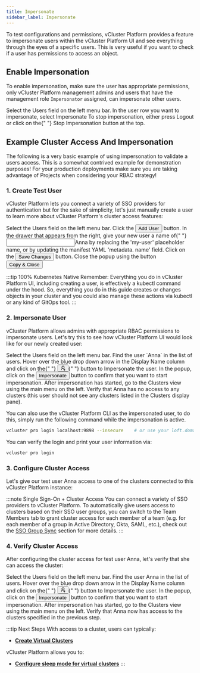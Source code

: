 ```yaml
---
title: Impersonate
sidebar_label: Impersonate
---
```




To test configurations and permissions, vCluster Platform provides a feature to impersonate users within the
vCluster Platform UI and see everything through the eyes of a specific users. This is very useful if you want
to check if a user has permissions to access an object.

## Enable Impersonation

To enable impersonation, make sure the user has appropriate permissions, only vCluster Platform management
admins and users that have the management role `Impersonator` assigned, can impersonate other users.

<Flow id="impersonate-user">
  <Step>
    Select the <NavStep>Users</NavStep> field on the left menu bar.
  </Step>
  <Step>
    In the user row you want to impersonate, select <Label>Impersonate</Label>
  </Step>
  <Step>
    To stop impersonation, either press <Label>Logout</Label> or click on the{" "}
    <Label>Stop Impersonation</Label> button at the top.
  </Step>
</Flow>

## Example Cluster Access And Impersonation

The following is a very basic example of using impersonation to validate a users access. This is
a somewhat contrived example for demonstration purposes! For your production deployments make
sure you are taking advantage of Projects when considering your RBAC strategy!

### 1. Create Test User

vCluster Platform lets you connect a variety of SSO providers for authentication but for the sake of
simplicity, let's just manually create a user to learn more about vCluster Platform's cluster access features:

<Flow id="create-user">
  <Step>
    Select the <NavStep>Users</NavStep> field on the left menu bar.
  </Step>
  <Step>
    Click the <Button>Add User</Button> button.
  </Step>
  <Step>
    In the drawer that appears from the right, give your new user a name of{" "}
    <Input>Anna</Input>
    by replacing the 'my-user' placeholder name, or by updating the manifest YAML
    'metadata. name' field.
  </Step>
  <Step>
    Click on the <Button>Save Changes</Button> button.
  </Step>
  <Step image="">
    Close the popup using the button <Button>Copy & Close</Button>
  </Step>
</Flow>

:::tip 100% Kubernetes Native
Remember: Everything you do in vCluster Platform UI, including creating a user, is effectively a kubectl
command under the hood. So, everything you do in this guide creates or changes objects in your
cluster and you could also manage these actions via kubectl or any kind of GitOps tool.
:::

### 2. Impersonate User

vCluster Platform allows admins with appropriate RBAC permissions to impersonate users. Let's try this to see
how vCluster Platform UI would look like for our newly created user:

<Flow id="impersonate-user">
  <Step>
    Select the <NavStep>Users</NavStep> field on the left menu bar.
  </Step>
  <Step>
    Find the user `Anna` in the list of users. Hover over the blue drop down
    arrow in the Display Name column and click on the{" "}
    <Button>
      <svg
        viewBox="64 64 896 896"
        focusable="false"
        data-icon="user-switch"
        width="1em"
        height="1em"
        fill="currentColor"
        aria-hidden="true"
      >
        <defs>
          <style></style>
        </defs>
        <path d="M759 335c0-137-111-248-248-248S263 198 263 335c0 82.8 40.6 156.2 103 201.2-.4.2-.7.3-.9.4-44.7 18.9-84.8 46-119.3 80.6a373.42 373.42 0 00-80.4 119.5A373.6 373.6 0 00136 874.8a8 8 0 008 8.2h59.9c4.3 0 7.9-3.5 8-7.8 2-77.2 32.9-149.5 87.6-204.3C356 614.2 431 583 511 583c137 0 248-111 248-248zM511 507c-95 0-172-77-172-172s77-172 172-172 172 77 172 172-77 172-172 172zm105 221h264c4.4 0 8-3.6 8-8v-56c0-4.4-3.6-8-8-8H703.5l47.2-60.1a8.1 8.1 0 001.7-4.9c0-4.4-3.6-8-8-8h-72.6c-4.9 0-9.5 2.3-12.6 6.1l-68.5 87.1c-4.4 5.6-6.8 12.6-6.8 19.8.1 17.7 14.4 32 32.1 32zm240 64H592c-4.4 0-8 3.6-8 8v56c0 4.4 3.6 8 8 8h176.5l-47.2 60.1a8.1 8.1 0 00-1.7 4.9c0 4.4 3.6 8 8 8h72.6c4.9 0 9.5-2.3 12.6-6.1l68.5-87.1c4.4-5.6 6.8-12.6 6.8-19.8-.1-17.7-14.4-32-32.1-32z"></path>
      </svg>
    </Button>{" "}
    button to <Label>Impersonate</Label> the user.
  </Step>
  <Step>
    In the popup, click on the <Button>Impersonate</Button> button to confirm
    that you want to start impersonation.
  </Step>
  <Step>
    After impersonation has started, go to the <NavStep>Clusters</NavStep> view
    using the main menu on the left.
  </Step>
  <Step>
    Verify that Anna has no access to any clusters (this user should not see any
    clusters listed in the Clusters display pane).
  </Step>
</Flow>

You can also use the vCluster Platform CLI as the impersonated user, to do this, simply run the following
command while the impersonation is active.

```bash
vcluster pro login localhost:9898 --insecure    # or use your loft.domain.tld instead of localhost, and ideally with a valid SSL cert and without the --insecure flag
```

You can verify the login and print your user information via:

```bash
vcluster pro login
```

### 3. Configure Cluster Access

Let's give our test user Anna access to one of the clusters connected to this vCluster Platform instance:

<PartialClusterAccessCreateUI />

:::note Single Sign-On + Cluster Access
You can connect a variety of SSO providers to vCluster Platform. To automatically give users access to
clusters based on their SSO user groups, you can switch to the <Label>Team Members</Label> tab
to grant cluster access for each member of a team (e.g. for each member of a group in Active
Directory, Okta, SAML, etc.), check out the [SSO Group Sync](../users/sso-group-sync.mdx) section for
more details.
:::

### 4. Verify Cluster Access

After configuring the cluster access for test user Anna, let's verify that she can access the
cluster:

<Flow id="impersonate-user-with-cluster-access">
  <Step>
    Select the <NavStep>Users</NavStep> field on the left menu bar.
  </Step>
  <Step>
    Find the user Anna in the list of users. Hover over the blue drop down
    arrow in the Display Name column and click on the{" "}
    <Button>
      <svg
        viewBox="64 64 896 896"
        focusable="false"
        data-icon="user-switch"
        width="1em"
        height="1em"
        fill="currentColor"
        aria-hidden="true"
      >
        <defs>
          <style></style>
        </defs>
        <path d="M759 335c0-137-111-248-248-248S263 198 263 335c0 82.8 40.6 156.2 103 201.2-.4.2-.7.3-.9.4-44.7 18.9-84.8 46-119.3 80.6a373.42 373.42 0 00-80.4 119.5A373.6 373.6 0 00136 874.8a8 8 0 008 8.2h59.9c4.3 0 7.9-3.5 8-7.8 2-77.2 32.9-149.5 87.6-204.3C356 614.2 431 583 511 583c137 0 248-111 248-248zM511 507c-95 0-172-77-172-172s77-172 172-172 172 77 172 172-77 172-172 172zm105 221h264c4.4 0 8-3.6 8-8v-56c0-4.4-3.6-8-8-8H703.5l47.2-60.1a8.1 8.1 0 001.7-4.9c0-4.4-3.6-8-8-8h-72.6c-4.9 0-9.5 2.3-12.6 6.1l-68.5 87.1c-4.4 5.6-6.8 12.6-6.8 19.8.1 17.7 14.4 32 32.1 32zm240 64H592c-4.4 0-8 3.6-8 8v56c0 4.4 3.6 8 8 8h176.5l-47.2 60.1a8.1 8.1 0 00-1.7 4.9c0 4.4 3.6 8 8 8h72.6c4.9 0 9.5-2.3 12.6-6.1l68.5-87.1c4.4-5.6 6.8-12.6 6.8-19.8-.1-17.7-14.4-32-32.1-32z"></path>
      </svg>
    </Button>{" "}
    button to <Label>Impersonate</Label> the user.
  </Step>
  <Step>
    In the popup, click on the <Button>Impersonate</Button> button to confirm
    that you want to start impersonation.
  </Step>
  <Step>
    After impersonation has started, go to the <NavStep>Clusters</NavStep> view
    using the main menu on the left.
  </Step>
  <Step>
    Verify that Anna now has access to the clusters specified in the previous
    step.
  </Step>
</Flow>

:::tip Next Steps
With access to a cluster, users can typically:

- **[Create Virtual Clusters](../virtual-clusters/create.mdx)**

vCluster Platform allows you to:

- **[Configure sleep mode for virtual clusters](../virtual-clusters/sleep-mode.mdx)**
  :::
